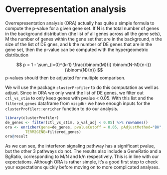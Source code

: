 # Overrepresentation analysis

Overrepresentation analysis (ORA) actually has quite a simple formula to compute the p-value for a given gene set. If N is the total number of genes in the background distribution (the list of all genes across all the gene sets), M the number of genes within the gene set that are in the background, n the size of the list of DE gnes, and k the number of DE genes that are in the gene set, then the p-value can be computed with the hypergeometric distribution

$$ p = 1 - \sum_{i=0}^{k-1} \frac{\binom{M}{i} \binom{N-M}{n-i}}{\binom{N}{n}} $$
p-values should then be adjusted for multiple comparison.

We will use the package `clusterProfiler` to do this computation as well as adjust. Since in ORA we only want the list of DE genes, we filter out `ctl_vs_stim` to only keep genes with pvalue < 0.05. With this list and the `filtered_genes` dataframe from `misgdbr` we have enough inputs for the `clusterProfiler::enricher` function to do our analysis.

```r
library(clusterProfiler)
de_genes <- filter(ctl_vs_stim, p_val_adj < 0.05) %>% rownames()
ora <- enricher(gene=de_genes, pvalueCutoff = 0.05, pAdjustMethod="BH",
         TERM2GENE=filtered_genes)
ora@result
```

As we can see, the interferon signaling pathway has a significant pvalue, but the other 3 pathways do not. The results also include a GeneRatio and a BgRatio, corresponding to M/N and k/n respectively. This is in line with our expectations. Although ORA is rather simple, it's a good first step to check your expectations quickly before moving on to more complicated analyses.

